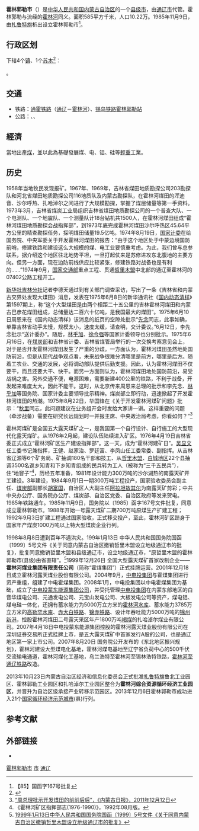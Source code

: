 {{Infobox China County
| county		= 霍林郭勒市<br>{{MongolUnicode|ᠬᠣᠣᠯᠢᠠ<br />ᠭᠣᠤᠯ<br />ᠬᠣᠲᠠ}}
| Photo			= 
| Photoname		= 
| Pinyin		= Huòlínguōlè Shì
| usedname		= 
| nameorigin		= 蒙古语“美食之河”
| map			= ChinaTongliaoHolingol.png
| mapsize		= 
| map_caption		= 霍林郭勒市在通辽市的位置
| Belong		= [[内蒙古自治区|内蒙古自治区]][[通辽市|通辽市]]
| Types			= [[县级市|县级市]]
| admincode		= 150581
| founded		= 1985年11月
| seat			= [[莫斯台街道|莫斯台街道]] 
| officerTitle		= 市长
| officer		= 
| officerTitle2		= 市委书记
| officer2		= 
| division		= 5
| town			= 
| township		= 
| subdistrict		= 5
| dialect		= 
| coordinate		= {{coord|45.531|N|119.664|E}}
| area			= 585
| area land		= 
| area water		= 
| census yr		= 2010
| pop			= 10.22万
| density		= 174.72人／平方公里
| GDP			= 198.09亿
| GDPPC			= 240395
| post code		= 029200
| phone code		= 
| web			= www.hlgls.gov.cn
| web_title		= 中国霍林郭勒
}}

'''霍林郭勒市'''（{{mong|m=ᠬᠣᠣᠯᠢᠠ<br />ᠭᠣᠤᠯ<br />ᠬᠣᠲᠠ|k=Хоолингол хот}}）是[[中华人民共和国|中华人民共和国]][[内蒙古自治区|内蒙古自治区]]的一个[[县级市|县级市]]，由[[通辽市|通辽市]]代管。霍林郭勒与流经的[[霍林河|霍林河]]同义。面积585平方千米，人口10.22万。1985年11月9日，由[[扎鲁特旗|扎鲁特旗]]析出设立霍林郭勒市<ref>【85】国函字167号批复</ref>。

== 行政区划 ==
{{PAGENAMEBASE}}下辖4个[[行政建制镇|镇]]、1个[[苏木_(行政区划)|苏木]]<ref>{{PRC admin/ref sgc|15/05/81}}</ref>：

{{PRC admin/children|15/05/81}}。

== 交通 ==
*铁路：{{rint|cn|rail}}[[通霍铁路|通霍铁路]]（[[通辽|通辽]]－[[霍林河|霍林河]]）、[[锡乌铁路|锡乌铁路]][[霍林郭勒站|霍林郭勒站]]
*公路：{{中国国道名|304}}、{{中国国道名|334}}、{{中国省道名|101|P=内蒙古}}

== 經濟 ==
當地出產[[煤|煤]]，並以此為基礎發展煤、电、铝、硅等[[轻工业|輕]][[重工業|重]]工業。

==历史==
1958年当地牧民发现报矿。1967年、1969年，吉林省煤田地质勘探公司203勘探队和河北省煤田地质勘探公司116地质队及内蒙古勘探队，在霍林河煤田的浑迪音、沙尔呼热、扎哈淖尔之间进行了大规模勘探，掌握了煤层储量等第一手资料。1973年3月，吉林省煤炭工业局组织吉林省煤田地质勘探公司的一个普查大队、一个电测队、一个地震队、一个测量队计18台钻机共1500人，在霍林河煤田组成“霍林河煤田地质勘探会战指挥部”，到1973年底完成霍林河煤田沙尔呼热区45.64平方公里的精查勘探任务，探明煤田储量19.5亿吨。1974年8月19日，[[国家计委|国家计委]]在给国务院、中央军委关于开发霍林河煤田的报告：“由于这个地区处于中蒙边境国防前哨，修建铁路和建设这么大规模的煤、电工业要慎重考虑。为此，我们曾与总参联系，据介绍这个地区往北地势平坦，一旦打起仗来是苏修进攻东北腹地的主要方向。但另一方面，现在边防前线供应比较紧张，修建铁路对战备也是有利的……”1974年9月，[[国家交通部|国家交通部]]重点工程、贯通[[哲里木盟|哲里木盟]]中北部的通辽至霍林河的07402公路工程开工。

[[新华社吉林分社|新华社吉林分社]]记者李德天通过到有关部门调查采访，写出了一条《吉林省和内蒙古交界处发现大煤田》消息，发表在1975年6月8日的新华通讯社《[[国内动态清样|国内动态清样]]》第1597期上，称“这个大型煤田是由两个相距二十五公里的吉林霍林河煤田和内蒙古巴彦花煤田组成，总储量达二百六十亿吨，是我国最大的煤田”。1975年6月10日周恩来在《国内动态清样》该消息的纸页的空隙处批示“[[李先念|先念]]同志，此事如确，单靠吉林省动手太慢，规模太小，速度太缓，请查明，交计委议。”6月12日，李先念批示“送计委办”。随后，[[林乎加|林乎加]]、[[徐今强|徐今强]]等国家计委领导也分别批示。1975年6月16日，在[[中华人民共和国煤炭工业部|煤炭部]]和吉林省计委、吉林省煤管局举行的一次交换考察意见会上，对于是否开发霍林河煤田发生了严重的分歧。一方面认为，霍林河煤田虽然地处国防前沿，但是从现代战争观点看，未来战争很难分清哪里是前方，哪里是后方。随着工农业、交通的发展，必将调动部队提供后勤支援。因此，认为霍林河煤田不仅要干，而且还要大干、快干。而另一方面则认为，霍林河煤田地处国防前沿，易受战祸之害。另外交通不便，电源困难，需要新建400公里的铁路，不利于战备，开发起来难度太大，因此不能干。这时，从北京传来周恩来总理的批示和李先念、[[林乎加|林乎加]]等国务院、国家计委主要领导批示精神。煤炭部立即行动，迅速掀起了开发霍林河煤田的热潮。1975年8月22日，华国锋在《关于开发霍林河煤矿问题》批示：“[[余秋里|秋里]]同志，此问题建议在业务组开会时发给大家讲一讲。这样重要的问题（牵涉战备）需要在研究长远规划时一并报主席、中央政治局考虑，你看如何？”<ref>[http://roll.sohu.com/20111212/n328692437.shtml  “周总理批示开发煤田的前前后后”，《内蒙古日报》，2011年12月12日]</ref>

霍林河煤矿是全国五大露天煤矿之一，是我国第一个自行设计、自行施工的大型现代化露天煤矿。从1976年2月起，建设队伍陆续进入矿区。1976年4月19日吉林省委正式成立“霍林河矿区生产建设指挥部”。这一天，成为“霍林河建矿日”。[[吴显文|吴显文]]任工委书记兼指挥，王健、赵家治、罗廷富、李凤山任工委常委、副指挥。从吉林省辽源等6个矿务局、矿抽调180名干部和技工、从[[哲里木盟|哲里木盟]]、[[白城地区|白城地区]]22个县抽调3500名返乡知青和下乡知青组成的民兵转为工人（被称为“三千五民兵”），住“地窨子”<ref>《霍林河矿区指挥部志(1976-1990)》，1992年08月版。</ref>，历经五年准备，1981年设计能力300万吨的沙尔湖热的南露天矿开工建设。3年建设，1984年9月1日一期300万吨工程投产，国家验收委员会副主任、[[中华人民共和国煤炭工业部|煤炭部]]副部长[[胡富国|胡富国]]，自治区人大副主任[[阿拉坦敖其尔_(1929年)|阿拉坦敖其尔]]为南露天矿剪彩；中共中央办公厅、国务院办公厅、煤炭部、自治区党委、自治区政府等发来贺电。1985年铁路通车。1985年11月9日，国务院以〔1985〕函字167号文件批复，同意成立霍林郭勒市。1988年开始一号露天煤矿二期700万吨原煤生产扩建工程；1992年9月3日扩建工程通过国家验收，正式移交投产，至此，霍林河矿区跻身于国家年产煤炭1000万吨以上特大型煤炭企业行列。

1998年8月8日遭到百年不遇洪灾。199年1月13日 中华人民共和国国务院国函〔1999〕5号文件《关于同意内蒙古自治区撤销哲里木盟设立地级通辽市的批复》，批复同意撤销哲里木盟和县级通辽市，设立地级通辽市，“原哲里木盟的霍林郭勒市(县级)由省直辖”。<ref>[https://law.lawtime.cn/d657371662465.html 1999年1月13日中华人民共和国国务院国函〔1999〕5号文件《关于同意内蒙古自治区撤销哲里木盟设立地级通辽市的批复》]</ref>1999年12月26日 全国大型露天煤矿首家改制企业——'''霍林河煤业集团有限责任公司'''（简称“霍煤集团”）正式挂牌运营。2001年12月18日成立霍林河露天煤业股份有限公司。2004年9月，[[中电投集团|中电投集团]]与霍煤集团进行资产重组，组建了中电霍煤集团。2008年1月，中电投集团以中电霍煤集团为基础，成立了[[中电投蒙东能源集团|中电投蒙东能源集团公司]]，并受托管理[[中國電力投資集團公司|中电投集团]]在内蒙东部地区的白音华煤电公司、元通发电公司、元宝山发电公司、大板发电公司等资产，煤电铝、煤电硅一体化，还拥有蓄水能力为5000万立方米的[[霍林河水库|霍林河水库]]、蓄水能力3785万立方米的[[高勒罕水库|高勒罕水库]]、[[赤大白铁路|赤大白铁路]]、[[锦赤铁路|锦赤铁路]]、设计年吞吐能力5000万吨的[[锦州新港|锦州新港]]，控股霍林河煤田二号露天采区年产1800万吨[[褐煤|褐煤]]的扎哈淖尔煤业有限公司。2007年4月18日中电投蒙东能源集团控股的霍林河露天煤业股份有限公司在深圳证券交易所正式挂牌上市，是五大露天煤矿中首家发行A股的公司，也是通辽地区第一家上市公司。2007年8月20日 国务院公开发布的《东北地区振兴规划》，霍林河建设大型煤电化基地，霍林河煤电基地至辽宁省负荷中心的500千伏交流输电通道，霍林河煤化工基地，乌兰浩特至霍林河至锡林浩特铁路，[[通霍铁路|霍林河至通辽铁路]]改造。

2013年10月23日内蒙古自治区经济和信息化委员会正式批准[[扎鲁特旗|扎鲁特旗]]鲁北工业园区、霍林郭勒工业园区和扎哈淖尔工业园区整合为'''霍林河综合资源循环经济工业园区'''，并晋升为自治区级承接产业转移示范园区。2013年12月6日霍林郭勒市成功进入21个[[循環經濟|国家循环经济示范城市]](县)行列。

== 参考文献 ==
{{reflist}}

== 外部链接 ==
* {{Official website|http://www.hlgls.gov.cn/|name=霍林郭勒市人民政府门户网站}}

{{霍林郭勒市行政区划}}
{{通辽市行政区划}}
{{内蒙古行政区划}}

[[Category:霍林郭勒市|]]
[[Category:通辽县级行政区|市]]
[[Category:内蒙古县级市|通辽]]